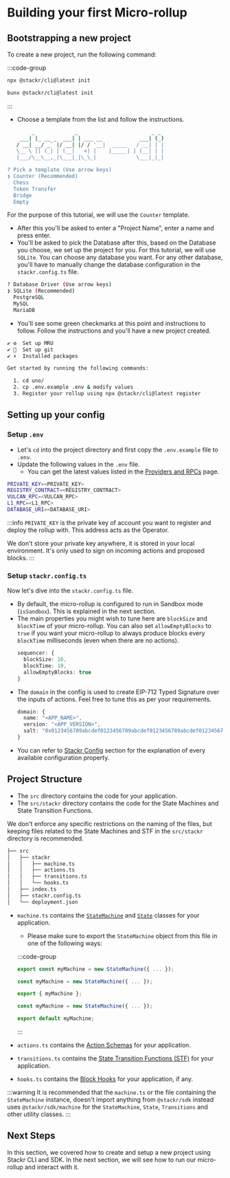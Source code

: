# Building your first Micro-rollup

## Bootstrapping a new project

To create a new project, run the following command:

:::code-group

```bash [npm]
npx @stackr/cli@latest init
```

```bash [bun]
bunx @stackr/cli@latest init
```

:::

- Choose a template from the list and follow the instructions.

```bash [Terminal]
        _             _                        _ _
    ___| |_ __ _  ___| | ___ __            ___| (_)
   / __| __/ _` |/ __| |/ / '__|  _____   / __| | |
   \__ \ || (_| | (__|   <| |    |_____| | (__| | |
   |___/\__\__,_|\___|_|\_\_|             \___|_|_|

? Pick a template (Use arrow keys)
❯ Counter (Recommended)
  Chess
  Token Transfer
  Bridge
  Empty
```

For the purpose of this tutorial, we will use the `Counter` template.

- After this you'll be asked to enter a "Project Name", enter a name and press enter.
- You'll be asked to pick the Database after this, based on the Database you choose, we set up the project for you. For this tutorial, we will use `SQLite`. You can choose any database you want. For any other database, you'll have to manually change the database configuration in the `stackr.config.ts` file.

```bash [Terminal]
? Database Driver (Use arrow keys)
❯ SQLite (Recommended)
  PostgreSQL
  MySQL
  MariaDB
```

- You'll see some green checkmarks at this point and instructions to follow. Follow the instructions and you'll have a new project created.

```bash [Terminal]
✔ ⚙️  Set up MRU
✔ 🧹  Set up git
✔ ⬇️  Installed packages

Get started by running the following commands:

  1. cd uno/
  2. cp .env.example .env & modify values
  3. Register your rollup using npx @stackr/cli@latest register

```

## Setting up your config

### Setup `.env`

- Let's `cd` into the project directory and first copy the `.env.example` file to `.env`.
- Update the following values in the `.env` file.
  - You can get the latest values listed in the [Providers and RPCs](/build/references/providers-and-rpc) page.

```bash [.env]
PRIVATE_KEY=<PRIVATE_KEY>
REGISTRY_CONTRACT=<REGISTRY_CONTRACT>
VULCAN_RPC=<VULCAN_RPC>
L1_RPC=<L1_RPC>
DATABASE_URI=<DATABASE_URI>
```

:::info
`PRIVATE_KEY` is the private key of account you want to register and deploy the rollup with. This address acts as the Operator.

We don't store your private key anywhere, it is stored in your local environment. It's only used to sign on incoming actions and proposed blocks.
:::

### Setup `stackr.config.ts`

Now let's dive into the `stackr.config.ts` file.

- By default, the micro-rollup is configured to run in Sandbox mode (`isSandbox`). This is explained in the next section.
- The main properties you might wish to tune here are `blockSize` and `blockTime` of your micro-rollup.
You can also set `allowEmptyBlocks` to `true` if you want your micro-rollup to always produce blocks every `blockTime` milliseconds (even when there are no actions).
  ```ts [stackr.config.ts]
  sequencer: {
    blockSize: 16,
    blockTime: 10,
    allowEmptyBlocks: true
  }
  ```
- The `domain` in the config is used to create EIP-712 Typed Signature over the inputs of actions. Feel free to tune this as per your requirements.
  ```ts [stackr.config.ts]
  domain: {
    name: "<APP_NAME>",
    version: "<APP_VERSION>",
    salt: "0x0123456789abcdef0123456789abcdef0123456789abcdef0123456789abcdef"
  }
  ```
- You can refer to [Stackr Config](/build/framework/config) section for the explanation of every available configuration property.

## Project Structure

- The `src` directory contains the code for your application.
- The `src/stackr` directory contains the code for the State Machines and State Transition Functions.

We don't enforce any specific restrictions on the naming of the files, but keeping files related to the State Machines and STF in the `src/stackr` directory is recommended.

```bash
├── src
│   ├── stackr
│   │   ├── machine.ts
│   │   ├── actions.ts
│   │   ├── transitions.ts
│   │   └── hooks.ts
│   ├── index.ts
│   ├── stackr.config.ts
│   └── deployment.json
```

- `machine.ts` contains the [`StateMachine`](/build/framework/state-machine/introduction) and [`State`](/build/framework/state-machine/state) classes for your application.

  - Please make sure to export the `StateMachine` object from this file in one of the following ways:

  :::code-group

  ```ts [machine.ts (declaration export)]
  export const myMachine = new StateMachine({ ... });
  ```

  ```ts [machine.ts (named export)]
  const myMachine = new StateMachine({ ... });

  export { myMachine };
  ```

  ```ts [machine.ts (default export)]
  const myMachine = new StateMachine({ ... });

  export default myMachine;
  ```

  :::

- `actions.ts` contains the [Action Schemas](/build/framework/action/action-schema) for your application.
- `transitions.ts` contains the [State Transition Functions (STF)](/build/framework/state-machine/state-transitions) for your application.
- `hooks.ts` contains the [Block Hooks](/build/framework/state-machine/block-hooks) for your application, if any.

:::warning
It is recommended that the `machine.ts` or the file containing the `StateMachine` instance, doesn't import anything from `@stackr/sdk` instead uses `@stackr/sdk/machine` for the `StateMachine`, `State`, `Transitions` and other utility classes.
:::

## Next Steps

In this section, we covered how to create and setup a new project using Stackr CLI and SDK. In the next section, we will see how to run our micro-rollup and interact with it.
